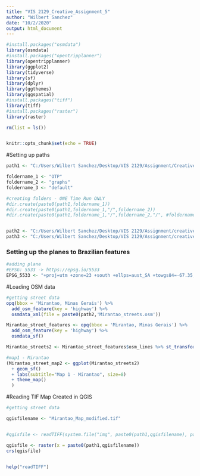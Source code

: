 ```yaml
---
title: "VIS_2129_Creative_Assignment_5"
author: "Wilbert Sanchez"
date: "10/2/2020"
output: html_document
---
```


```r
#install.packages("osmdata")
library(osmdata)
#install.packages("opentripplanner")
library(opentripplanner)
library(ggplot2)
library(tidyverse)
library(sf)
library(dplyr)
library(ggthemes)
library(ggspatial)
#install.packages("tiff")
library(tiff)
#install.packages("raster")
library(raster)

rm(list = ls())


knitr::opts_chunk$set(echo = TRUE)
```

#Setting up paths
```r
path1 <- "C:/Users/Wilbert Sanchez/Desktop/VIS 2129/Assignment/Creative Assignment 5/"

foldername_1 <- "OTP"
foldername_2 <- "graphs"
foldername_3 <- "default"

#creating folders - ONE Time Run ONLY
#dir.create(paste0(path1,foldername_1))
#dir.create(paste0(path1,foldername_1,"/",foldername_2))
#dir.create(paste0(path1,foldername_1,"/",foldername_2,"/", #foldername_3))


path2 <- "C:/Users/Wilbert Sanchez/Desktop/VIS 2129/Assignment/creative Assignment 5/OTP/graphs/default/"
path3 <- "C:/Users/Wilbert Sanchez/Desktop/VIS 2129/Assignment/creative Assignment 5/OTP"

```

### Setting up the planes to Brazilian features

```r
#adding plane
#EPSG: 5533 -> https://epsg.io/5533
EPSG_5533 <- "+proj=utm +zone=23 +south +ellps=aust_SA +towgs84=-67.35,3.88,-38.22,0,0,0,0 +units=m +no_defs"
```


#Loading OSM data
```r
#getting street data
opq(bbox = 'Mirantao, Minas Gerais') %>%
  add_osm_feature(key = 'highway') %>%
  osmdata_xml(file = paste0(path2,'Mirantao_streets.osm'))

Mirantao_street_features <- opq(bbox = 'Mirantao, Minas Gerais') %>%
  add_osm_feature(key = 'highway') %>%
  osmdata_sf()

Mirantao_streets2 <- Mirantao_street_features$osm_lines %>% st_transform(crs = EPSG_5533)

#map1 - Mirantao
(Mirantao_street_map2 <- ggplot(Mirantao_streets2) 
  + geom_sf() 
  + labs(subtitle="Map 1 - Mirantao", size=8)
  + theme_map()
  )


```

#Reading TIF Map Created in QGIS
```r
#getting street data

qgisfilename <- "Mirantao_Map_modified.tif"


#qgisfile <- readTIFF(system.file("img", paste0(path1,qgisfilename), package = "tiff"))

qgisfile <- raster(x = paste0(path1,qgisfilename))
crs(qgisfile)


help("readTIFF")


```
